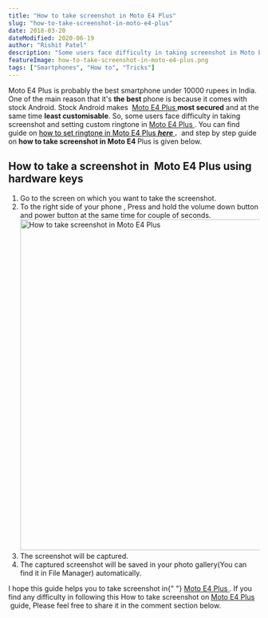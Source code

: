 ```yaml
---
title: "How to take screenshot in Moto E4 Plus"
slug: "how-to-take-screenshot-in-moto-e4-plus"
date: 2018-03-20
dateModified: 2020-06-19
author: "Rishit Patel"
description: "Some users face difficulty in taking screenshot in Moto E4 Plus. Here is the easiest step by step guide on how to take screenshot in Moto E4 Plus."
featureImage: how-to-take-screenshot-in-moto-e4-plus.png
tags: ["Smartphones", "How to", "Tricks"]
---
```


<p>
  Moto E4 Plus is probably the best smartphone under 10000 rupees in India. One
  of the main reason that it's <strong>the best </strong>phone is because it
  comes with stock Android. Stock Android makes 
  <a
    href="https://www.amazon.in/gp/product/B073YY7YCG/ref=as_li_tl?ie=UTF8&amp;camp=3638&amp;creative=24630&amp;creativeASIN=B073YY7YCG&amp;linkCode=as2&amp;tag=bigb05-21&amp;linkId=f9d25af46c24086e358cf25a9f759768"
    target="_blank"
    rel="noopener noreferrer"
  >
    Moto E4 Plus
  </a>
  <strong>most secured</strong> and at the same time
  <strong>least customisable</strong>. So, some users face difficulty in taking screenshot
  and setting custom ringtone in
  <a
    href="https://www.amazon.in/gp/product/B073YY7YCG/ref=as_li_tl?ie=UTF8&amp;camp=3638&amp;creative=24630&amp;creativeASIN=B073YY7YCG&amp;linkCode=as2&amp;tag=bigb05-21&amp;linkId=f9d25af46c24086e358cf25a9f759768"
    target="_blank"
    rel="noopener noreferrer"
  >
    Moto E4 Plus
  </a>
  . You can find guide on
  <a href="https://rishitpatel.com/how-to-set-ringtone-in-moto-e4-plus/">
    <span style="color: #000000;">how to set ringtone in Moto E4 Plus</span>
    <em>
      <strong>here</strong>
    </em>
  </a>
  <em>
    <strong>.</strong> 
  </em>and step by step guide on <strong>
    how to take screenshot in Moto E4
  </strong> Plus is given below.
</p>
<h2>
  How to take a screenshot in 
  <span class="black">Moto E4 Plus using hardware keys</span>
</h2>
<ol>
  <li>Go to the screen on which you want to take the screenshot.</li>
  <li>
    To the right side of your phone , Press and hold the volume down button and
    power button at the same time for couple of seconds.
    <img
      class="aligncenter wp-image-300 size-large"
      src="http://rishitpatel.com/wp-content/uploads/2018/03/Screenshot-110-1024x849.png"
      alt="How to take screenshot in Moto E4 Plus"
      width="800"
      height="663"
    />
  </li>
  <li>The screenshot will be captured.</li>
  <li>
    The captured screenshot will be saved in your photo gallery(You can find it
    in File Manager) automatically.
  </li>
</ol>
<p>
  I hope this guide helps you to take screenshot in{" "}
  <a
    href="https://www.amazon.in/gp/product/B073YY7YCG/ref=as_li_tl?ie=UTF8&amp;camp=3638&amp;creative=24630&amp;creativeASIN=B073YY7YCG&amp;linkCode=as2&amp;tag=bigb05-21&amp;linkId=f9d25af46c24086e358cf25a9f759768"
    target="_blank"
    rel="noopener noreferrer"
  >
    Moto E4 Plus
  </a>
  . If you find any difficulty in following this How to take screenshot on <a
    href="https://www.amazon.in/gp/product/B073YY7YCG/ref=as_li_tl?ie=UTF8&amp;camp=3638&amp;creative=24630&amp;creativeASIN=B073YY7YCG&amp;linkCode=as2&amp;tag=bigb05-21&amp;linkId=f9d25af46c24086e358cf25a9f759768"
    target="_blank"
    rel="noopener noreferrer"
  >
    Moto E4 Plus
  </a>
   guide, Please feel free to share it in the comment section below.
</p>
<p> </p>
